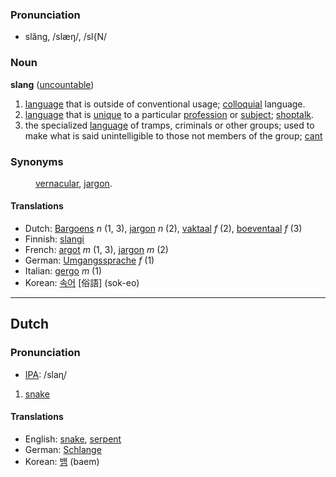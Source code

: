 ===Pronunciation===
*slăng, /slæŋ/, /sl{N/

===Noun===
'''slang''' ([[uncountable]])

#[[language]] that is outside of conventional usage; [[colloquial]] language.
#[[language]] that is [[unique]] to a particular [[profession]] or [[subject]]; [[shoptalk]].
#the specialized [[language]] of tramps, criminals or other groups; used to make what is said unintelligible to those not members of the group; [[cant]]

===Synonyms===
:[[vernacular]], [[jargon]].

====Translations====
*Dutch: [[Bargoens]] ''n'' (1, 3), [[jargon]] ''n'' (2), [[vaktaal]] ''f'' (2), [[boeventaal]] ''f'' (3)
*Finnish: [[slangi]]
*French: [[argot]] ''m'' (1, 3), [[jargon]] ''m'' (2)
*German: [[Umgangssprache]] ''f'' (1)
*Italian: [[gergo]] ''m'' (1)
*Korean: [[속어]] [俗語] (sok-eo)

----

==Dutch==

===Pronunciation===
*[[w:IPA|IPA]]: /slaɳ/

# [[snake]]

====Translations====
*English: [[snake]], [[serpent]]
*German: [[Schlange]]
*Korean: [[뱀]] (baem)